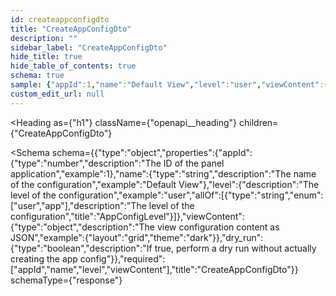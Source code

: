 ```yaml
---
id: createappconfigdto
title: "CreateAppConfigDto"
description: ""
sidebar_label: "CreateAppConfigDto"
hide_title: true
hide_table_of_contents: true
schema: true
sample: {"appId":1,"name":"Default View","level":"user","viewContent":{"layout":"grid","theme":"dark"},"dry_run":true}
custom_edit_url: null
---
```



<Heading
  as={"h1"}
  className={"openapi__heading"}
  children={"CreateAppConfigDto"}
>
</Heading>





<Schema
  schema={{"type":"object","properties":{"appId":{"type":"number","description":"The ID of the panel application","example":1},"name":{"type":"string","description":"The name of the configuration","example":"Default View"},"level":{"description":"The level of the configuration","example":"user","allOf":[{"type":"string","enum":["user","app"],"description":"The level of the configuration","title":"AppConfigLevel"}]},"viewContent":{"type":"object","description":"The view configuration content as JSON","example":{"layout":"grid","theme":"dark"}},"dry_run":{"type":"boolean","description":"If true, perform a dry run without actually creating the app config"}},"required":["appId","name","level","viewContent"],"title":"CreateAppConfigDto"}}
  schemaType={"response"}
>
  
</Schema>
            